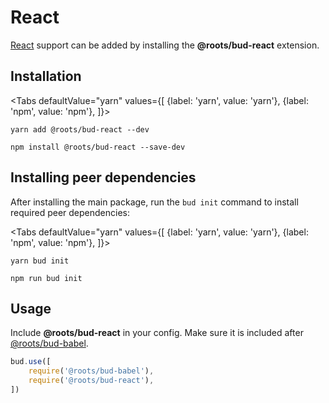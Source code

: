 
# React

[React](https://reactjs.org) support can be added by installing the **@roots/bud-react** extension.

## Installation

<Tabs
  defaultValue="yarn"
  values={[
    {label: 'yarn', value: 'yarn'},
    {label: 'npm', value: 'npm'},
  ]}>
  <TabItem value="yarn">

    yarn add @roots/bud-react --dev

  </TabItem>
  <TabItem value="npm">

    npm install @roots/bud-react --save-dev

  </TabItem>
</Tabs>

## Installing peer dependencies

After installing the main package, run the `bud init` command to install required peer dependencies:

<Tabs
  defaultValue="yarn"
  values={[
    {label: 'yarn', value: 'yarn'},
    {label: 'npm', value: 'npm'},
  ]}>
  <TabItem value="yarn">

    yarn bud init

  </TabItem>
  <TabItem value="npm">

    npm run bud init

  </TabItem>
</Tabs>

## Usage

Include **@roots/bud-react** in your config. Make sure it is included after [@roots/bud-babel](/docs/add-ons/babel).

```js
bud.use([
    require('@roots/bud-babel'),
    require('@roots/bud-react'),
])
```
